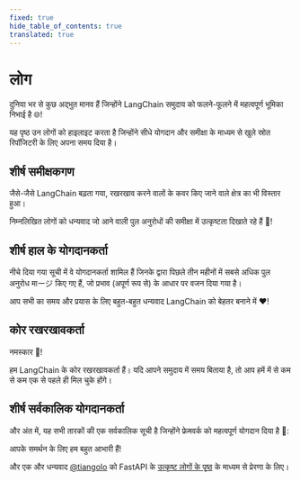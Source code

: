 ```yaml
---
fixed: true
hide_table_of_contents: true
translated: true
---
```



# लोग

दुनिया भर से कुछ अद्भुत मानव हैं जिन्होंने LangChain समुदाय को फलने-फूलने में महत्वपूर्ण भूमिका निभाई है 🌐!

यह पृष्ठ उन लोगों को हाइलाइट करता है जिन्होंने सीधे योगदान और समीक्षा के माध्यम से खुले स्रोत रिपॉजिटरी के लिए अपना समय दिया है।

## शीर्ष समीक्षकगण

जैसे-जैसे LangChain बढ़ता गया, रखरखाव करने वालों के कवर किए जाने वाले क्षेत्र का भी विस्तार हुआ।

निम्नलिखित लोगों को धन्यवाद जो आने वाली पुल अनुरोधों की समीक्षा में उत्कृष्टता दिखाते रहे हैं 🙏!

<People type="top_reviewers"></People>

## शीर्ष हाल के योगदानकर्ता

नीचे दिया गया सूची में वे योगदानकर्ता शामिल हैं जिनके द्वारा पिछले तीन महीनों में सबसे अधिक पुल अनुरोध माージ किए गए हैं, जो प्रभाव (अपूर्ण रूप से) के आधार पर वजन दिया गया है।

आप सभी का समय और प्रयास के लिए बहुत-बहुत धन्यवाद LangChain को बेहतर बनाने में ❤️!

## कोर रखरखावकर्ता

नमस्कार 👋!

हम LangChain के कोर रखरखावकर्ता हैं। यदि आपने समुदाय में समय बिताया है, तो आप हमें में से कम से कम एक से पहले ही मिल चुके होंगे।

<People type="maintainers"></People>

## शीर्ष सर्वकालिक योगदानकर्ता

और अंत में, यह सभी तारकों की एक सर्वकालिक सूची है जिन्होंने फ्रेमवर्क को महत्वपूर्ण योगदान दिया है 🌟:

<People type="top_contributors"></People>

आपके समर्थन के लिए हम बहुत आभारी हैं!

और एक और धन्यवाद [@tiangolo](https://github.com/tiangolo) को FastAPI के [उत्कृष्ट लोगों के पृष्ठ](https://fastapi.tiangolo.com/fastapi-people) के माध्यम से प्रेरणा के लिए।
